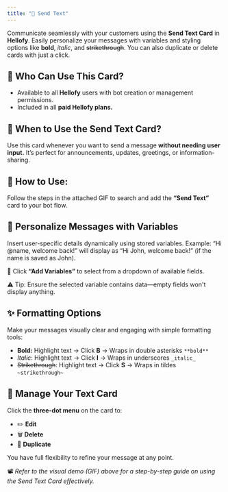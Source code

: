 ```yaml
---
title: "💬 Send Text"
---
```


Communicate seamlessly with your customers using the **Send Text Card** in **Hellofy**. Easily personalize your messages with variables and styling options like **bold**, _italic_, and ~~strikethrough~~. You can also duplicate or delete cards with just a click.

## 👥 Who Can Use This Card?

- Available to all **Hellofy** users with bot creation or management permissions.
- Included in all **paid Hellofy plans.**

## 📩 When to Use the Send Text Card?

Use this card whenever you want to send a message **without needing user input.** It’s perfect for announcements, updates, greetings, or information-sharing.

## 🧭 How to Use:

Follow the steps in the attached GIF to search and add the **“Send Text”** card to your bot flow.

<DefaultVector />

## 🧠 Personalize Messages with Variables

Insert user-specific details dynamically using stored variables.
Example: “Hi @name, welcome back!” will display as “Hi John, welcome back!” (if the name is saved as John).

🔽 Click **“Add Variables”** to select from a dropdown of available fields.

<DefaultVector />

⚠️ Tip: Ensure the selected variable contains data—empty fields won't display anything.

## ✨ Formatting Options

Make your messages visually clear and engaging with simple formatting tools:

- **Bold:** Highlight text → Click **B** → Wraps in double asterisks ```**bold**```
- _Italic_: Highlight text → Click **I** → Wraps in underscores ```_italic_```
- ~~Strikethrough~~: Highlight text → Click **S** → Wraps in tildes ```~strikethrough~```

<DefaultVector />

## 🔁 Manage Your Text Card

Click the **three-dot menu** on the card to:

- ✏️ **Edit**
- 🗑️ **Delete**
- 📄 **Duplicate**

You have full flexibility to refine your message at any point.

<DefaultVector />

📽️ _Refer to the visual demo (GIF) above for a step-by-step guide on using the Send Text Card effectively._

<DefaultVector />